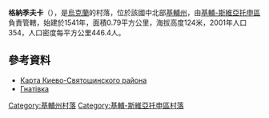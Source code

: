 {{coord|50|23|32|N|30|12|48|E|scale:30000|display=title}}

'''格納季夫卡'''（{{lang-uk|Гнатівка}}），是[[烏克蘭|烏克蘭]]的村落，位於該國中北部[[基輔州|基輔州]]，由[[基輔-斯維亞托申區|基輔-斯維亞托申區]]負責管轄，始建於1541年，面積0.79平方公里，海拔高度124米，2001年人口354，人口密度每平方公里446.4人。

==參考資料==
* [http://meget.kiev.ua/karti/karta-oblasti/kievo-svyatoshinskiy-rayon/ Карта Киево-Святошинского района] {{Wayback|url=http://meget.kiev.ua/karti/karta-oblasti/kievo-svyatoshinskiy-rayon/ |date=20180331233400 }}
* [https://web.archive.org/web/20160305060514/http://pravdatyt.com/tags/Gnat_vka/?region=6484 Гнатівка]

{{DEFAULTSORT:Гнатівка}}
[[Category:基輔州村落|Category:基輔州村落]]
[[Category:基輔-斯維亞托申區村落|Category:基輔-斯維亞托申區村落]]


{{Kiev-geo-stub}}
